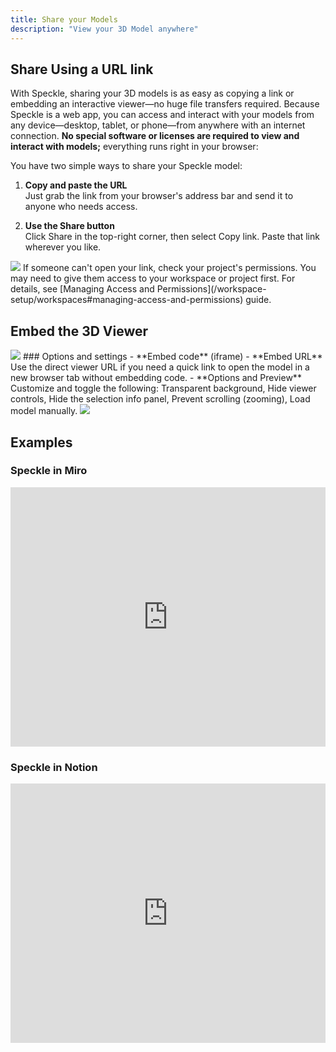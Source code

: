 ```yaml
---
title: Share your Models
description: "View your 3D Model anywhere"
---
```


## Share Using a URL link
With Speckle, sharing your 3D models is as easy as copying a link or embedding an interactive viewer—no huge file
 transfers required. Because Speckle is a web app, you can access and interact with your models from any device—desktop, 
 tablet, or phone—from anywhere with an internet connection. **No special software or licenses are required to view and 
 interact with models;** everything runs right in your browser:

You have two simple ways to share your Speckle model:

1. **Copy and paste the URL**  
Just grab the link from your browser's address bar and send it to anyone who needs access.

2. **Use the Share button**  
Click Share in the top-right corner, then select Copy link. Paste that link wherever you like.

<Frame caption="Share your model using the URL link">
<img src="/images/3d-viewer/share_url_link.jpg" />
</Frame>

<Warning>
If someone can't open your link, check your project's permissions. You may need to give them access to your workspace or 
project first. For details, see [Managing Access and Permissions](/workspace-setup/workspaces#managing-access-and-permissions) guide.
</Warning>

## Embed the 3D Viewer
<Frame>
<img src="/images/3d-viewer/embed_1.jpg" />
</Frame>
### Options and settings
- **Embed code** (iframe)
- **Embed URL**
Use the direct viewer URL if you need a quick link to open the model in a new browser tab without embedding code.
- **Options and Preview**
Customize and toggle the following: Transparent background, Hide viewer controls, Hide the selection info panel, Prevent scrolling (zooming), Load model manually.

<Frame caption="Embed your model using the iframe code">
<img src="/images/3d-viewer/embed_options.jpg" />
</Frame>


## Examples
### Speckle in Miro
<Frame>
<iframe
  width="100%"
  height="415"
  src="https://player.vimeo.com/video/1087137665"
  title="Speckle in Miro"
  frameborder="0"
  allow="autoplay; fullscreen; picture-in-picture"
  allowfullscreen
></iframe>
</Frame>

### Speckle in Notion
<Frame>
<iframe
  width="100%"
  height="415"
  src="https://player.vimeo.com/video/1087045865"
  title="Speckle in Notion"
  frameborder="0"
  allow="autoplay; fullscreen; picture-in-picture"
  allowfullscreen
></iframe>
</Frame>

